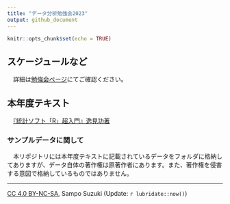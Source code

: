 ---
title: "データ分析勉強会2023"
output: github_document
---

```{r setup, include=FALSE}
knitr::opts_chunk$set(echo = TRUE)
```

## スケージュールなど
　詳細は[勉強会ページ](https://sites.google.com/view/kanto-metrics/2022%E5%B9%B4%E5%BA%A6)にてご確認ください。

## 本年度テキスト
　[『統計ソフト「R」超入門』逸見功著](https://bluebacks.kodansha.co.jp/books/9784065020494/appendix/)

### サンプルデータに関して
　本リポジトリには本年度テキストに記載されているデータをフォルダに格納してありますが、データ自体の著作権は原著作者にあります。また、著作権を侵害する意図で格納しているものではありません。  

---
[CC 4.0 BY-NC-SA](https://creativecommons.org/licenses/by-nc-sa/4.0/deed.ja), Sampo Suzuki (Update: `r lubridate::now()`)